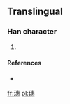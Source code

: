 ==Translingual==

===Han character===
{{Han char|rn=96|rad=玉|as=12|sn=16|four=|canj=一土十戈心 (MGJIP)}}

# {{defn|Han|sort=玉12}}

====References====
* {{Han ref|kx=0742.251|hdz=21137.031|uh=74A4|ud=29860}}

[[fr:璤]]
[[pl:璤]]